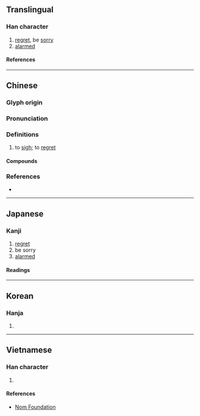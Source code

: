 {{character info}}
==Translingual==

===Han character===
{{Han char|rn=61|rad=心|as=08|sn=11|four=93012|canj=PJNU|ids=⿰忄宛}}

# [[regret]], be [[sorry]]
# [[alarm]]ed

====References====
{{Han ref|kx=0390.150|dkj=10771|dj=0724.130|hdz=42319.050|uh=60CB}}

----

==Chinese==
{{zh-forms}}

===Glyph origin===
{{Han etym}}

===Pronunciation===
{{zh-pron
|m=惋
|c=jyun2,wun2
|mn=ml:oàn/qz,xm,zz:oán
|mn_note=oàn - literary; oán - vernacular (俗)
|mc=y
|oc=y
|cat=v
}}

===Definitions===
{{zh-hanzi}}

# to [[sigh]]; to [[regret]]

====Compounds====
{{zh-der|悵惋|惆惋|惋傷|惋嘆|惋惜|惋愕|惋愴|憤惋|歎惋|驚惋|嘆惋}}

===References===
* {{R:yue:Hanzi}}

----

==Japanese==

===Kanji===
{{ja-kanji|grade=|rs=心08}}

# [[regret]]
# be sorry
# [[alarmed]]

====Readings====
{{ja-readings
|on=わん
|kun=なげく
}}

----

==Korean==

===Hanja===
{{ko-hanja|완}}

# {{rfdef|ko|sort=心08}}

----

==Vietnamese==

===Han character===
{{vi-readings|rs=心08|reading=uyển}}

# {{rfdef|vi|sort=心08}}

====References====
* [http://nomfoundation.org/common/nom_details.php?codepoint=60cb Nom Foundation]